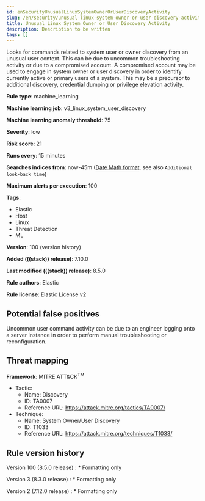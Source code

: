 ```yaml
---
id: enSecurityUnusualLinuxSystemOwnerOrUserDiscoveryActivity
slug: /en/security/unusual-linux-system-owner-or-user-discovery-activity
title: Unusual Linux System Owner or User Discovery Activity
description: Description to be written
tags: []
---
```


<div id="unusual-linux-system-owner-or-user-discovery-activity"></div>

Looks for commands related to system user or owner discovery from an unusual user context. This can be due to uncommon troubleshooting activity or due to a compromised account. A compromised account may be used to engage in system owner or user discovery in order to identify currently active or primary users of a system. This may be a precursor to additional discovery, credential dumping or privilege elevation activity.

**Rule type**: machine_learning

**Machine learning job**: v3_linux_system_user_discovery

**Machine learning anomaly threshold**: 75

**Severity**: low

**Risk score**: 21

**Runs every**: 15 minutes

**Searches indices from**: now-45m ([Date Math format](((ref))/common-options.html#date-math), see also <DocLink id="enSecurityRulesUiCreate" section="set-the-rules-schedule">`Additional look-back time`</DocLink>)

**Maximum alerts per execution**: 100

**Tags**:

* Elastic
* Host
* Linux
* Threat Detection
* ML

**Version**: 100 (<DocLink id="enSecurityUnusualLinuxSystemOwnerOrUserDiscoveryActivity" section="rule-version-history">version history</DocLink>)

**Added (((stack)) release)**: 7.10.0

**Last modified (((stack)) release)**: 8.5.0

**Rule authors**: Elastic

**Rule license**: Elastic License v2

## Potential false positives

Uncommon user command activity can be due to an engineer logging onto a server instance in order to perform manual troubleshooting or reconfiguration.
## Threat mapping

**Framework**: MITRE ATT&CK<sup>TM</sup>

* Tactic:
    * Name: Discovery
    * ID: TA0007
    * Reference URL: https://attack.mitre.org/tactics/TA0007/
* Technique:
    * Name: System Owner/User Discovery
    * ID: T1033
    * Reference URL: https://attack.mitre.org/techniques/T1033/

<div id="unusual-linux-system-owner-or-user-discovery-activity-history"></div>

## Rule version history

Version 100 (8.5.0 release) 
    : * Formatting only

Version 3 (8.3.0 release) 
    : * Formatting only

Version 2 (7.12.0 release) 
    : * Formatting only

